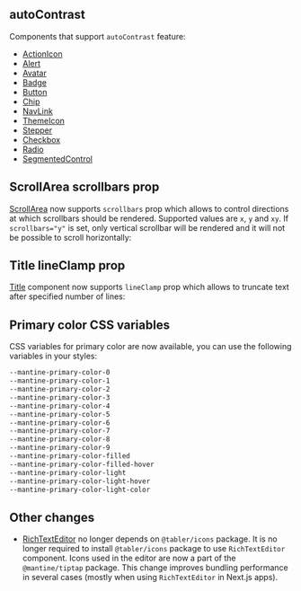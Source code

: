 

## autoContrast

Components that support `autoContrast` feature:

- [ActionIcon](/core/action-icon)
- [Alert](/core/alert)
- [Avatar](/core/avatar)
- [Badge](/core/badge)
- [Button](/core/button)
- [Chip](/core/chip)
- [NavLink](/core/nav-link)
- [ThemeIcon](/core/theme-icon)
- [Stepper](/core/stepper)
- [Checkbox](/core/checkbox)
- [Radio](/core/radio)
- [SegmentedControl](/core/segmented-control)

## ScrollArea scrollbars prop

[ScrollArea](/core/scroll-area) now supports `scrollbars` prop which allows to control directions at which scrollbars should be rendered.
Supported values are `x`, `y` and `xy`. If `scrollbars="y"` is set, only vertical scrollbar will be rendered and it will not be possible to scroll horizontally:

<Demo data={ScrollAreaDemos.scrollbars} />

## Title lineClamp prop

[Title](/core/title) component now supports `lineClamp` prop which allows to truncate text after specified number of lines:

<Demo data={TitleDemos.lineClamp} />

## Primary color CSS variables

CSS variables for primary color are now available, you can use the following variables in your styles:

```scss
--mantine-primary-color-0
--mantine-primary-color-1
--mantine-primary-color-2
--mantine-primary-color-3
--mantine-primary-color-4
--mantine-primary-color-5
--mantine-primary-color-6
--mantine-primary-color-7
--mantine-primary-color-8
--mantine-primary-color-9
--mantine-primary-color-filled
--mantine-primary-color-filled-hover
--mantine-primary-color-light
--mantine-primary-color-light-hover
--mantine-primary-color-light-color
```

## Other changes

- [RichTextEditor](/others/tiptap) no longer depends on `@tabler/icons` package. It is no longer required to install `@tabler/icons` package to use `RichTextEditor` component. Icons used in the editor are now a part of the `@mantine/tiptap` package. This change improves bundling performance in several cases (mostly when using `RichTextEditor` in Next.js apps).
